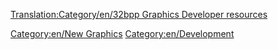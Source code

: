 {{outdated|References outdated forum threads etc.  The 32bpp project referred to in this section is, as of 2017, dead}}

[[Translation:Category/en/32bpp Graphics Developer resources]]{{en/-}}
[[Category:en/New Graphics]] [[Category:en/Development]]
